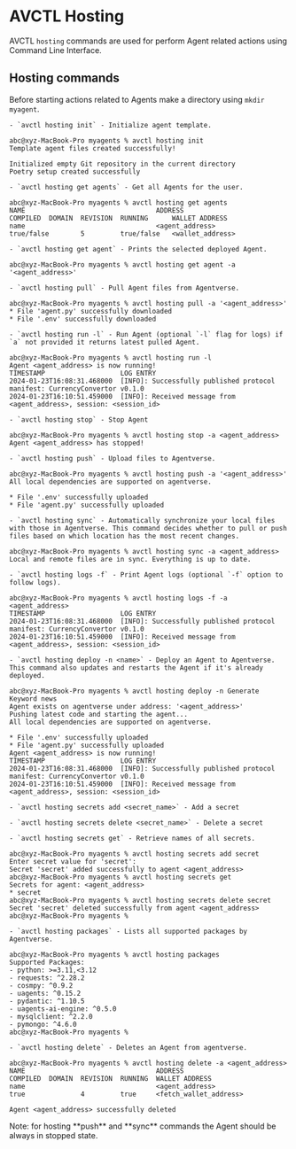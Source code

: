 
# AVCTL Hosting

AVCTL `hosting` commands are used for perform Agent related actions using Command Line Interface.

## Hosting commands

Before starting actions related to Agents make a directory using `mkdir myagent`.

    - `avctl hosting init` - Initialize agent template.

```
abc@xyz-MacBook-Pro myagents % avctl hosting init
Template agent files created successfully!

Initialized empty Git repository in the current directory
Poetry setup created successfully
```

    - `avctl hosting get agents` - Get all Agents for the user.

```
abc@xyz-MacBook-Pro myagents % avctl hosting get agents
NAME                                 ADDRESS                                                            COMPILED  DOMAIN  REVISION  RUNNING      WALLET ADDRESS
name                                 <agent_address>                                                      true/false        5         true/false   <wallet_address>
```

    - `avctl hosting get agent` - Prints the selected deployed Agent.

```
abc@xyz-MacBook-Pro myagents % avctl hosting get agent -a '<agent_address>'
```

    - `avctl hosting pull` - Pull Agent files from Agentverse.

```
abc@xyz-MacBook-Pro myagents % avctl hosting pull -a '<agent_address>'
* File 'agent.py' successfully downloaded
* File '.env' successfully downloaded
```

    - `avctl hosting run -l` - Run Agent (optional `-l` flag for logs) if `a` not provided it returns latest pulled Agent.

```
abc@xyz-MacBook-Pro myagents % avctl hosting run -l                                                                   
Agent <agent_address> is now running!
TIMESTAMP                   LOG ENTRY
2024-01-23T16:08:31.468000  [INFO]: Successfully published protocol manifest: CurrencyConvertor v0.1.0
2024-01-23T16:10:51.459000  [INFO]: Received message from <agent_address>, session: <session_id>
```

    - `avctl hosting stop` - Stop Agent

```
abc@xyz-MacBook-Pro myagents % avctl hosting stop -a <agent_address>
Agent <agent_address> has stopped!
```

    - `avctl hosting push` - Upload files to Agentverse.

```
abc@xyz-MacBook-Pro myagents % avctl hosting push -a '<agent_address>'
All local dependencies are supported on agentverse.

* File '.env' successfully uploaded
* File 'agent.py' successfully uploaded
```

    - `avctl hosting sync` - Automatically synchronize your local files with those in Agentverse. This command decides whether to pull or push files based on which location has the most recent changes.

```
abc@xyz-MacBook-Pro myagents % avctl hosting sync -a <agent_address>
Local and remote files are in sync. Everything is up to date.
```

    - `avctl hosting logs -f` - Print Agent logs (optional `-f` option to follow logs).

```
abc@xyz-MacBook-Pro myagents % avctl hosting logs -f -a <agent_address>
TIMESTAMP                   LOG ENTRY
2024-01-23T16:08:31.468000  [INFO]: Successfully published protocol manifest: CurrencyConvertor v0.1.0
2024-01-23T16:10:51.459000  [INFO]: Received message from <agent_address>, session: <session_id>
```

    - `avctl hosting deploy -n <name>` - Deploy an Agent to Agentverse. This command also updates and restarts the Agent if it's already deployed.

```
abc@xyz-MacBook-Pro myagents % avctl hosting deploy -n Generate Keyword news
Agent exists on agentverse under address: '<agent_address>'
Pushing latest code and starting the agent...
All local dependencies are supported on agentverse.

* File '.env' successfully uploaded
* File 'agent.py' successfully uploaded
Agent <agent_address> is now running!
TIMESTAMP                   LOG ENTRY
2024-01-23T16:08:31.468000  [INFO]: Successfully published protocol manifest: CurrencyConvertor v0.1.0
2024-01-23T16:10:51.459000  [INFO]: Received message from <agent_address>, session: <session_id>
```

    - `avctl hosting secrets add <secret_name>` - Add a secret

    - `avctl hosting secrets delete <secret_name>` - Delete a secret

    - `avctl hosting secrets get` - Retrieve names of all secrets.

```
abc@xyz-MacBook-Pro myagents % avctl hosting secrets add secret
Enter secret value for 'secret': 
Secret 'secret' added successfully to agent <agent_address>
abc@xyz-MacBook-Pro myagents % avctl hosting secrets get
Secrets for agent: <agent_address>
* secret
abc@xyz-MacBook-Pro myagents % avctl hosting secrets delete secret
Secret 'secret' deleted successfully from agent <agent_address>
abc@xyz-MacBook-Pro myagents % 
```

    - `avctl hosting packages` - Lists all supported packages by Agentverse.

```
abc@xyz-MacBook-Pro myagents % avctl hosting packages
Supported Packages:
- python: >=3.11,<3.12
- requests: ^2.28.2
- cosmpy: ^0.9.2
- uagents: ^0.15.2
- pydantic: ^1.10.5
- uagents-ai-engine: ^0.5.0
- mysqlclient: ^2.2.0
- pymongo: ^4.6.0
abc@xyz-MacBook-Pro myagents % 
```

    - `avctl hosting delete` - Deletes an Agent from agentverse.

```
abc@xyz-MacBook-Pro myagents % avctl hosting delete -a <agent_address>
NAME                                 ADDRESS                                                            COMPILED  DOMAIN  REVISION  RUNNING  WALLET ADDRESS
name                                 <agent_address>                                                    true              4         true     <fetch_wallet_address>

Agent <agent_address> successfully deleted
```

<Callout type="info" emoji="ℹ️">
    Note: for hosting **push** and **sync** commands the Agent should be always in stopped state.
</Callout>
